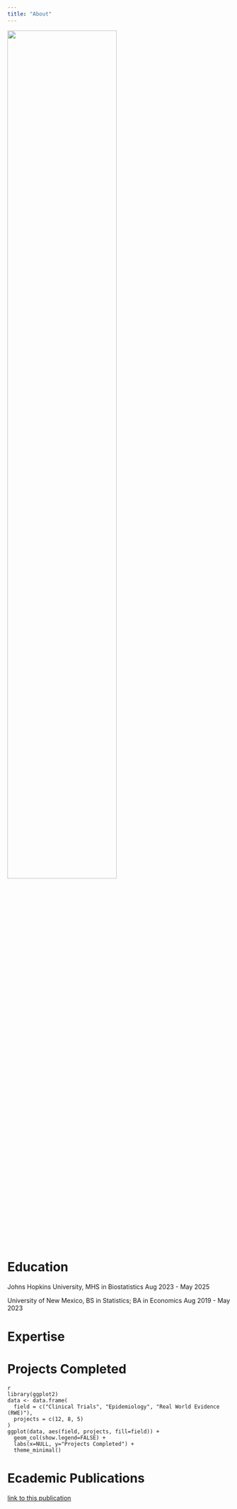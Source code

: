 ```yaml
---
title: "About"
---
```


![](1.jpg){width="70%" .center}

# Education 

Johns Hopkins University, MHS in Biostatistics     Aug 2023 - May 2025 

University of New Mexico, BS in Statistics; BA in Economics    Aug 2019 - May 2023

# Expertise 



# Projects Completed 

```
{r}
library(ggplot2)
data <- data.frame(
  field = c("Clinical Trials", "Epidemiology", "Real World Evidence (RWE)"),
  projects = c(12, 8, 5)
)
ggplot(data, aes(field, projects, fill=field)) + 
  geom_col(show.legend=FALSE) +
  labs(x=NULL, y="Projects Completed") +
  theme_minimal()

```

# Ecademic Publications 



[link to this publication](http://journals.sagepub.com/doi/10.1177/21501319251347906?utm_source=selligent&utm_medium=email&utm_campaign=joa_con_authc_multi_publishedauthorcarejourney&utm_content=23u0062_ao&utm_term=&m_i=fM1eZQJ_WgNmvOv4AWWWfuLi%2BoR8HpKmQ5ONfaJScCsqUadbBJZ4%2BqQNO%2Byvru7vJYZEr%2BZktUGztsrttgoSZHzzLexVocttSo8bf4&nbd=58212500&nbd_source=slgnt&M_BT=1694356571968446)
